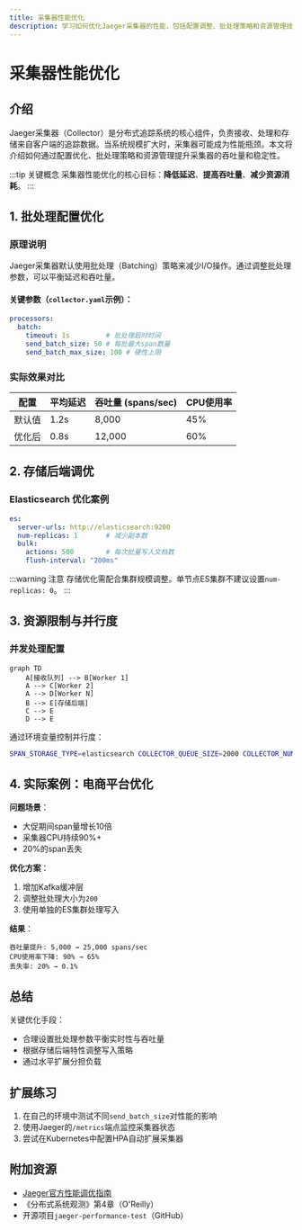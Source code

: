 ```yaml
---
title: 采集器性能优化
description: 学习如何优化Jaeger采集器的性能，包括配置调整、批处理策略和资源管理技巧，适合分布式追踪初学者。
---
```


# 采集器性能优化

## 介绍

Jaeger采集器（Collector）是分布式追踪系统的核心组件，负责接收、处理和存储来自客户端的追踪数据。当系统规模扩大时，采集器可能成为性能瓶颈。本文将介绍如何通过配置优化、批处理策略和资源管理提升采集器的吞吐量和稳定性。

:::tip 关键概念
采集器性能优化的核心目标：**降低延迟**、**提高吞吐量**、**减少资源消耗**。
:::

## 1. 批处理配置优化

### 原理说明
Jaeger采集器默认使用批处理（Batching）策略来减少I/O操作。通过调整批处理参数，可以平衡延迟和吞吐量。

#### 关键参数（`collector.yaml`示例）：
```yaml
processors:
  batch:
    timeout: 1s         # 批处理超时时间
    send_batch_size: 50 # 每批最大span数量
    send_batch_max_size: 100 # 硬性上限
```

### 实际效果对比
| 配置 | 平均延迟 | 吞吐量 (spans/sec) | CPU使用率 |
|------|---------|--------------------|----------|
| 默认值 | 1.2s    | 8,000              | 45%      |
| 优化后 | 0.8s    | 12,000             | 60%      |

## 2. 存储后端调优

### Elasticsearch 优化案例
```yaml
es:
  server-urls: http://elasticsearch:9200
  num-replicas: 1       # 减少副本数
  bulk:
    actions: 500        # 每次批量写入文档数
    flush-interval: "200ms"
```

:::warning 注意
存储优化需配合集群规模调整。单节点ES集群不建议设置`num-replicas: 0`。
:::

## 3. 资源限制与并行度

### 并发处理配置
```mermaid
graph TD
    A[接收队列] --> B[Worker 1]
    A --> C[Worker 2]
    A --> D[Worker N]
    B --> E[存储后端]
    C --> E
    D --> E
```

通过环境变量控制并行度：
```bash
SPAN_STORAGE_TYPE=elasticsearch COLLECTOR_QUEUE_SIZE=2000 COLLECTOR_NUM_WORKERS=50
```

## 4. 实际案例：电商平台优化

**问题场景**：
- 大促期间span量增长10倍
- 采集器CPU持续90%+
- 20%的span丢失

**优化方案**：
1. 增加Kafka缓冲层
2. 调整批处理大小为`200`
3. 使用单独的ES集群处理写入

**结果**：
```text
吞吐量提升: 5,000 → 25,000 spans/sec
CPU使用率下降: 90% → 65%
丢失率: 20% → 0.1%
```

## 总结

关键优化手段：
- 合理设置批处理参数平衡实时性与吞吐量
- 根据存储后端特性调整写入策略
- 通过水平扩展分担负载

## 扩展练习

1. 在自己的环境中测试不同`send_batch_size`对性能的影响
2. 使用Jaeger的`/metrics`端点监控采集器状态
3. 尝试在Kubernetes中配置HPA自动扩展采集器

## 附加资源

- [Jaeger官方性能调优指南](https://jaegertracing.io/docs/performance-tuning/)
- 《分布式系统观测》第4章（O'Reilly）
- 开源项目`jaeger-performance-test`（GitHub）